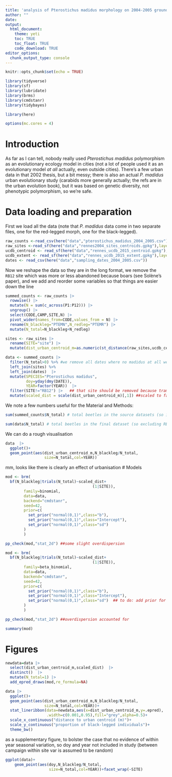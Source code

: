 ```yaml
---
title: 'analysis of Pterostichus madidus morphology on 2004-2005 ground beetle data'
author: ""
date:
output:
  html_document:
    theme: yeti
    toc: TRUE
    toc_float: TRUE
    code_download: TRUE
editor_options:
  chunk_output_type: console
---
```


```r
knitr::opts_chunk$set(echo = TRUE)
```


```r
library(tidyverse)
library(sf)
library(lubridate)
library(brms)
library(cmdstanr)
library(tidybayes)

library(here)

options(mc.cores = 4) 
```

# Introduction

<!--SOME CONTEXT TO ADD -->
As far as I can tell, nobody really used *Pterostichus madidus* polymorphism as an evolutionary ecology model in cities (not a lot of people used it as an evolutionary model *at all* actually, even outside cities).
There's a few urban data in that 2002 thesis, but a bit messy; there is also an actual *P. madidus* urban evolutionary study (carabids more generally actually; the refs are in the urban evolution book), but it was based on genetic diversity, not phenotypic polymorphism, so we're safe.

# Data loading and preparation

First we load all the data (note that *P. madidus* data come in two separate files, one for the red-legged morph, one for the black-legged).

```r
raw_counts <-read_csv(here("data","pterostichus_madidus_2004_2005.csv"))
raw_sites <-read_sf(here("data","rennes2004_sites_centroids.gpkg"),layer="rennes2004_sites_centroids")
ucdb_centroid <- read_sf(here("data","rennes_ucdb_2015_centroid.gpkg"),layer="rennes_ucdb_2015_centroid")
ucdb_extent <- read_sf(here("data","rennes_ucdb_2015_extent.gpkg"),layer="rennes_ucdb_2015_extent")
dates <- read_csv(here("data","sampling_dates_2004_2005.csv"))
```

<!--describe data content-->

Now we reshape the data so they are in the long format, we remove the `RB12` site which was more or less abandoned because boars (see Solène's paper), and we add and reorder some variables so that things are easier down the line

```r
summed_counts <- raw_counts |> 
  rowwise() |> 
  mutate(N = sum(c_across(P1:P12))) |> 
  ungroup() |> 
  select(CODE,CAMP,SITE,N) |> 
  pivot_wider(names_from=CODE,values_from = N) |> 
  rename(N_blackleg="PTEMN",N_redleg="PTEMR") |> 
  mutate(N_total=N_blackleg+N_redleg)
```


```r
sites <- raw_sites |> 
  rename(SITE="site") |> 
  mutate(dist_urban_centroid_m=as.numeric(st_distance(raw_sites,ucdb_centroid)[,1]))
```

```r
data <- summed_counts |> 
  filter(N_total>0) %>% #we remove all dates where no madidus at all were found
  left_join(sites) %>% 
  left_join(dates)  |>  
  mutate(SPECIES="Pterostichus madidus",
         doy=yday(dmy(DATE)),
         YEAR=factor(YEAR))  |>  
  filter(SITE!="RB12") |>   ## that site should be removed because trampled by boars (see Solène paper)
  mutate(scaled_dist = scale(dist_urban_centroid_m)[,1]) ##scaled to facilitate model fitting
```

We note a few numbers useful for the Material and Methods:
```r
sum(summed_counts$N_total) # total beetles in the source datasets (so including RB12)

sum(data$N_total) # total beetles in the final dataset (so excluding RB12)
```

We can do a rough visualisation
```r
data  |>  
  ggplot()+
  geom_point(aes(dist_urban_centroid_m,N_blackleg/N_total,
                 size=N_total,col=YEAR))
```

mm, looks like there is clearly an effect of urbanisation
# Models


```r
mod <- brm(
  bf(N_blackleg|trials(N_total)~scaled_dist+
                                      (1|SITE)),
        family=binomial,
        data=data,
        backend="cmdstanr",
        seed=42,
        prior=c(
          set_prior("normal(0,1)",class="b"),
          set_prior("normal(0,1)",class="Intercept"),
          set_prior("normal(0,1)",class="sd")
        )
        )

pp_check(mod,"stat_2d") ##some slight overdispersion

mod <- brm(
  bf(N_blackleg|trials(N_total)~scaled_dist+
                                      (1|SITE)),
        family=beta_binomial,
        data=data,
        backend="cmdstanr",
        seed=42,
        prior=c(
          set_prior("normal(0,1)",class="b"),
          set_prior("normal(0,1)",class="Intercept"),
          set_prior("normal(0,1)",class="sd")  ## to do: add prior for phi
        )
        )

pp_check(mod,"stat_2d") ##overdispersion accounted for
```


```r
summary(mod)
```

# Figures

```r

newdata=data |> 
  select(dist_urban_centroid_m,scaled_dist)  |>  
  distinct()  |>  
  mutate(N_total=1) |> 
  add_epred_draws(mod,re_formula=NA)

data |>  
  ggplot()+
  geom_point(aes(dist_urban_centroid_m,N_blackleg/N_total,
                 size=N_total,col=YEAR))+
  stat_lineribbon(data=newdata,aes(x=dist_urban_centroid_m,y=.epred),
                  .width=c(0.001,0.95),fill="grey",alpha=0.5)+
  scale_x_continuous("distance to urban centroid (m)")+
  scale_y_continuous("proportion of black-legged individuals")+
  theme_bw()
```

as a supplementary figure, to bolster the case that no evidence of within year seasonal variation, so doy and year not included in study (between campaign within site var is assumed to be random)

```r
ggplot(data)+
    geom_point(aes(doy,N_blackleg/N_total,
                   size=N_total,col=YEAR))+facet_wrap(~SITE)
```

